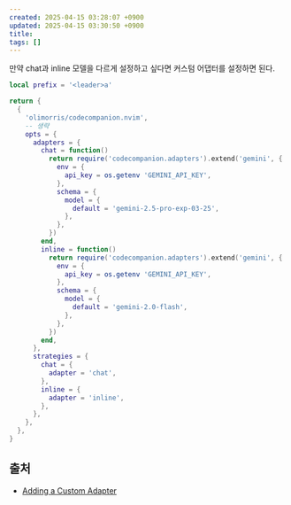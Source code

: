 ```yaml
---
created: 2025-04-15 03:28:07 +0900
updated: 2025-04-15 03:30:50 +0900
title: 
tags: []
---
```


만약 chat과 inline 모델을 다르게 설정하고 싶다면 커스텀 어댑터를 설정하면 된다.

```lua
local prefix = '<leader>a'

return {
  {
    'olimorris/codecompanion.nvim',
    -- 생략
    opts = {
      adapters = {
        chat = function()
          return require('codecompanion.adapters').extend('gemini', {
            env = {
              api_key = os.getenv 'GEMINI_API_KEY',
            },
            schema = {
              model = {
                default = 'gemini-2.5-pro-exp-03-25',
              },
            },
          })
        end,
        inline = function()
          return require('codecompanion.adapters').extend('gemini', {
            env = {
              api_key = os.getenv 'GEMINI_API_KEY',
            },
            schema = {
              model = {
                default = 'gemini-2.0-flash',
              },
            },
          })
        end,
      },
      strategies = {
        chat = {
          adapter = 'chat',
        },
        inline = {
          adapter = 'inline',
        },
      },
    },
  },
}
```

## 출처

- [Adding a Custom Adapter](https://codecompanion.olimorris.dev/configuration/adapters.html#adding-a-custom-adapter)

